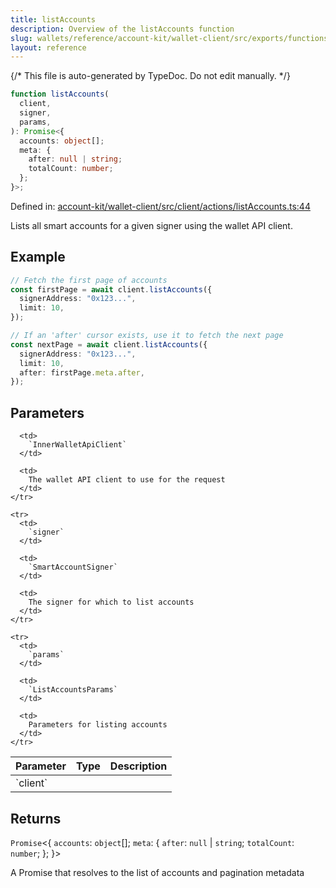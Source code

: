 ```yaml
---
title: listAccounts
description: Overview of the listAccounts function
slug: wallets/reference/account-kit/wallet-client/src/exports/functions/listAccounts
layout: reference
---
```


{/* This file is auto-generated by TypeDoc. Do not edit manually. */}

```ts
function listAccounts(
  client,
  signer,
  params,
): Promise<{
  accounts: object[];
  meta: {
    after: null | string;
    totalCount: number;
  };
}>;
```

Defined in: [account-kit/wallet-client/src/client/actions/listAccounts.ts:44](https://github.com/alchemyplatform/aa-sdk/blob/9f926c402d1661309abbf8eae8431e52e8c5e53f/account-kit/wallet-client/src/client/actions/listAccounts.ts#L44)

Lists all smart accounts for a given signer using the wallet API client.

## Example

```ts
// Fetch the first page of accounts
const firstPage = await client.listAccounts({
  signerAddress: "0x123...",
  limit: 10,
});

// If an 'after' cursor exists, use it to fetch the next page
const nextPage = await client.listAccounts({
  signerAddress: "0x123...",
  limit: 10,
  after: firstPage.meta.after,
});
```

## Parameters

<table>
  <thead>
    <tr>
      <th align="left">Parameter</th>
      <th align="left">Type</th>
      <th align="left">Description</th>
    </tr>
  </thead>

  <tbody>
    <tr>
      <td>
        `client`
      </td>

      <td>
        `InnerWalletApiClient`
      </td>

      <td>
        The wallet API client to use for the request
      </td>
    </tr>

    <tr>
      <td>
        `signer`
      </td>

      <td>
        `SmartAccountSigner`
      </td>

      <td>
        The signer for which to list accounts
      </td>
    </tr>

    <tr>
      <td>
        `params`
      </td>

      <td>
        `ListAccountsParams`
      </td>

      <td>
        Parameters for listing accounts
      </td>
    </tr>

  </tbody>
</table>

## Returns

`Promise`\<\{
`accounts`: `object`\[];
`meta`: \{
`after`: `null` | `string`;
`totalCount`: `number`;
};
}>

A Promise that resolves to the list of accounts and pagination metadata
